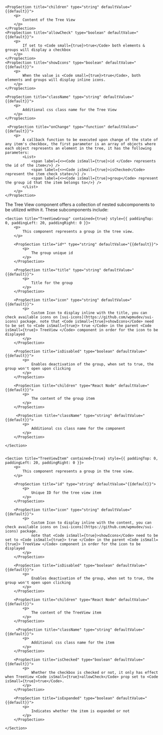 
<PackageInstallGuide packageName="@wpmudev/sui-tree-view" />

<Section title="Props" border={true}>

    <PropSection title="children" type="string" defaultValue="{{default}}">
    	<p>
    		Content of the Tree View
    	</p>
    </PropSection>
    <PropSection title="allowCheck" type="boolean" defaultValue="{{default}}">
    	<p>
    		If set to <Code small={true}>true</Code> both elements & groups will display a checkbox
    	</p>
    </PropSection>
    <PropSection title="showIcons" type="boolean" defaultValue="{{default}}">
    	<p>
    		When the value is <Code small={true}>true</Code>, both elements and groups will display inline icons.
    	</p>
    </PropSection>

    <PropSection title="className" type="string" defaultValue="{{default}}">
    	<p>
    		Additional css class name for the Tree View
    	</p>
    </PropSection>

	 <PropSection title="onChange" type="function" defaultValue="{{default}}">
    	<p>
    		A callback function to be executed upon change of the state of any item's checkbox, the first parameter is an array of objects where each object represents an element in the tree, it has the following parameters:  
			<List>
				<span label={<><Code isSmall={true}>id </Code> represents the id of the item</>} />
				<span label={<><Code isSmall={true}>isChecked</Code> represent the item check state</>} />
				<span label={<><Code isSmall={true}>group</Code> represent the group id that the item belongs to</>} />
			</List>
		</p>
    </PropSection>

</Section>

<Section
	title="Sub Components"
	contained={true}
	style={{ paddingTop: 30, paddingBottom: 0 }}
>
		<p>The Tree View component offers a collection of nested subcomponents to be utilized within it. These subcomponents include:</p>

    <Section title="TreeViewGroup" contained={true} style={{ paddingTop: 0, paddingLeft: 20, paddingRight: 0 }}>
    	<p>
    		This component represents a group in the tree view.
    	</p>

		<PropSection title="id*" type="string" defaultValue="{{default}}">
    		<p>
    			The group unique id
    		</p>
    	</PropSection>

    	<PropSection title="title" type="string" defaultValue="{{default}}">
    		<p>
    			Title for the group
    		</p>
    	</PropSection>

    	<PropSection title="icon" type="string" defaultValue="{{default}}">
    		<p>
    			Custom Icon to display inline with the title, you can check available icons on [sui-icons](https://github.com/wpmudev/sui-icons) package. note that <Code isSmall={true}>showIcons</Code> need to be set to <Code isSmall={true}> true </Code> in the parent <Code isSmall={true}> TreeView </Code> component in order for the icon to be displayed
    		</p>
    	</PropSection>

    	<PropSection title="isDisabled" type="boolean" defaultValue="{{default}}">
    		<p>
    			Enables deactivation of the group, when set to true, the group won't open upon clicking
    		</p>
    	</PropSection>

    	<PropSection title="children" type="React Node" defaultValue="{{default}}">
    		<p>
    			The content of the group item
    		</p>
    	</PropSection>

    	 <PropSection title="className" type="string" defaultValue="{{default}}">
    		<p>
    			Additional css class name for the component
    		</p>
    	</PropSection>

    </Section>


    <Section title="TreeViewItem" contained={true} style={{ paddingTop: 0, paddingLeft: 20, paddingRight: 0 }}>
    	<p>
    		This component represents a group in the tree view.
    	</p>

    	<PropSection title="id" type="string" defaultValue="{{default}}">
    		<p>
    			Unique ID for the tree view item
    		</p>
    	</PropSection>

    	<PropSection title="icon" type="string" defaultValue="{{default}}">
    		<p>
    			Custom Icon to display inline with the content, you can check available icons on [sui-icons](https://github.com/wpmudev/sui-icons) package.
    			note that <Code isSmall={true}>showIcons</Code> need to be set to <Code isSmall={true}> true </Code> in the parent <Code isSmall={true}> TreeView </Code> component in order for the icon to be displayed
    		</p>
    	</PropSection>

    	<PropSection title="isDisabled" type="boolean" defaultValue="{{default}}">
    		<p>
    			Enables deactivation of the group, when set to true, the group won't open upon clicking
    		</p>
    	</PropSection>

    	<PropSection title="children" type="React Node" defaultValue="{{default}}">
    		<p>
    			The content of the TreeView item
    		</p>
    	</PropSection>

    	 <PropSection title="className" type="string" defaultValue="{{default}}">
    		<p>
    			Additional css class name for the item
    		</p>
    	</PropSection>

		<PropSection title="isChecked" type="boolean" defaultValue="{{default}}">
    		<p>
    			Whether the checkbox is checked or not, it only has effect when TreeView <Code isSmall={true}>allowCheck</Code> prop set to <Code isSmall={true}>true</Code>. 
    		</p>
    	</PropSection>

		<PropSection title="isExpanded" type="boolean" defaultValue="{{default}}">
    		<p>
    			Indicates whether the item is expanded or not
    		</p>
    	</PropSection>

    </Section>

</Section>
